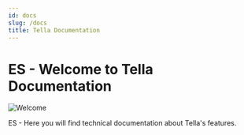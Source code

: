 ```yaml
---
id: docs
slug: /docs
title: Tella Documentation
---
```


# ES - Welcome to Tella Documentation

![Welcome](/img/feature.png)

ES - Here you will find technical documentation about Tella's features.

<DocCardList/>


